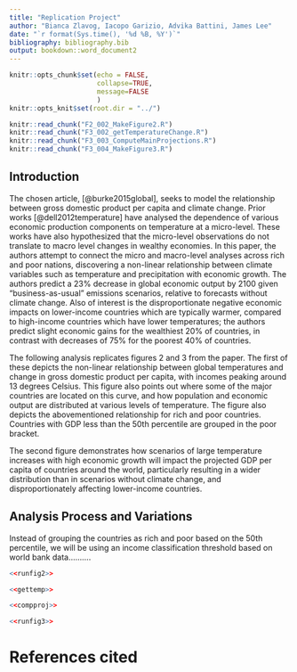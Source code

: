 ```yaml
---
title: "Replication Project"
author: "Bianca Zlavog, Iacopo Garizio, Advika Battini, James Lee"
date: "`r format(Sys.time(), '%d %B, %Y')`"
bibliography: bibliography.bib
output: bookdown::word_document2
---
```


```r
knitr::opts_chunk$set(echo = FALSE,
                      collapse=TRUE,
                      message=FALSE
                      )
knitr::opts_knit$set(root.dir = "../")

knitr::read_chunk("F2_002_MakeFigure2.R")
knitr::read_chunk("F3_002_getTemperatureChange.R")
knitr::read_chunk("F3_003_ComputeMainProjections.R")
knitr::read_chunk("F3_004_MakeFigure3.R")
```
## Introduction
The chosen article, [@burke2015global], seeks to model the relationship between gross domestic product per capita and climate change. Prior works [@dell2012temperature]  have analysed the dependence of various economic production components on temperature at a micro-level. These works have also hypothesized that the micro-level observations do not translate to macro level changes in wealthy economies. In this paper, the authors attempt to connect the micro and macro-level analyses across rich and poor nations, discovering a non-linear relationship between climate variables such as temperature and precipitation with economic growth. The authors predict a 23% decrease in global economic output by 2100 given “business-as-usual” emissions scenarios, relative to forecasts without climate change. Also of interest is the disproportionate negative economic impacts on lower-income countries which are typically warmer, compared to high-income countries which have lower temperatures; the authors predict slight economic gains for the wealthiest 20% of countries, in contrast with decreases of 75% for the poorest 40% of countries.

The following analysis replicates figures 2 and 3 from the paper. The first of these depicts the non-linear relationship between global temperatures and change in gross domestic product per capita, with incomes peaking around 13 degrees Celsius. This figure also points out where some of the major countries are located on this curve, and how population and economic output are distributed at various levels of temperature.
The figure also depicts the abovementioned relationship for rich and poor countries. Countries with GDP less than the 50th percentile are grouped in the poor bracket. 

The second figure demonstrates how scenarios of large temperature increases with high economic growth will impact the projected GDP per capita of countries around the world, particularly resulting in a wider distribution than in scenarios without climate change, and disproportionately affecting lower-income countries.

## Analysis Process and Variations
Instead of grouping the countries as rich and poor based on the 50th percentile, we will be using an income classification threshold based on world bank data..........

```r
<<runfig2>>
```


```r
<<gettemp>>
```
```r
<<compproj>>
```


```r
<<runfig3>>
```



# References cited

